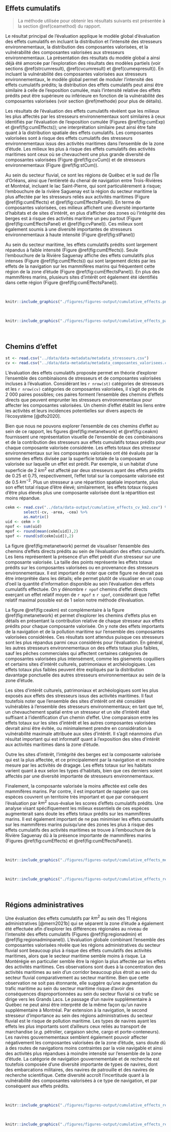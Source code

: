 ## Effets cumulatifs {#cearesult}

> La méthode utilisée pour obtenir les résultats suivants est présentée à la section \@ref(ceamethod) du rapport.

Le résultat principal de l'évaluation applique le modèle global d'évaluation des effets cumulatifs en incluant la distribution et l'intensité des stresseurs environnementaux, la distribution des composantes valorisées, et la vulnérabilité des composantes valorisées aux stresseurs environnementaux. La présentation des résultats du modèle global a ainsi déjà été amorcée par l'exploration des résultats des modèles partiels (voir sections \@ref(strcumresult), \@ref(cvcumresult) et \@ref(cumexpresult)). En incluant la vulnérabilité des composantes valorisées aux stresseurs environnementaux, le modèle global permet de moduler l'intensité des effets cumulatifs prédits; la distribution des effets cumulatifs peut ainsi être similaire à celle de l'exposition cumulée, mais l'intensité relative des effets prédits peut être supérieure ou inférieure en fonction de la vulnérabilité des composantes valorisées (voir section \@ref(methode) pour plus de détails).

Les résultats de l'évaluation des effets cumulatifs révèlent que les milieux les plus affectés par les stresseurs environnementaux sont similaires à ceux identifiés par l'évaluation de l'exposition cumulée (Figures \@ref(fig:cumExp) et \@ref(fig:cumEffects)); une interprétation similaire peut ainsi être faite quant à la distribution spatiale des effets cumulatifs. Les composantes valorisées sont à risque des effets cumulatifs des stresseurs environnementaux issus des activités maritimes dans l'ensemble de la zone d'étude. Les milieux les plus à risque des effets cumulatifs des activités maritimes sont ceux où se chevauchent une plus grande diversité de composantes valorisées (Figure \@ref(fig:cvCum)) et de stresseurs environnementaux (Figure \@ref(fig:stCum)). 

Au sein du secteur fluvial, ce sont les régions de Québec et le sud de l'Île d'Orléans, ainsi que l'entièreté du chenal de navigation entre Trois-Rivières et Montréal, incluant le lac Saint-Pierre, qui sont particulièrement à risque; l'embouchure de la rivière Saguenay est la région du secteur maritime la plus affectée par les stresseurs reliés aux activités maritimes (Figure \@ref(fig:cumEffects) et \@ref(fig:cumEffectsPanel)). En terme de composantes valorisées, ces milieux affichent une diversité importante d'habitats et de sites d'intérêt, en plus d'afficher des zones où l'intégrité des berges est à risque des activités maritime un peu partout (Figure \@ref(fig:cumEffectsPanel) et \@ref(fig:cvPanel)). Ces milieux sont également soumis à une diversité importantes de stresseurs environnementaux à haute intensité (Figure \@ref(fig:stPanel))

Au sein du secteur maritime, les effets cumulatifs prédits sont largement répandus à faible intensité (Figure \@ref(fig:cumEffects)). Seule l'embouchure de la Rivière Saguenay affiche des effets cumulatifs plus intenses (Figure \@ref(fig:cumEffects)) qui sont largement dictés par les effets de la navigation sur les mammifères marins qui fréquentent cette région de la zone d'étude (Figure \@ref(fig:cumEffectsPanel)). En plus des mammifères marins, plusieurs sites d'intérêt ont également été identifiés dans cette région (Figure \@ref(fig:cumEffectsPanel)).

<br/>

```r
knitr::include_graphics("./figures/figures-output/cumulative_effects.png")
```

<br/>

```r
knitr::include_graphics("./figures/figures-output/cumulative_effects_panel.png")
```

<br/>

## Chemins d'effet

```r
st <- read.csv("../data/data-metadata/metadata_stresseurs.csv")
cv <- read.csv("../data/data-metadata/metadata_composantes_valorisees.csv")
```

L'évaluation des effets cumulatifs proposée permet en théorie d'explorer l'ensemble des combinaisons de stresseurs et de composantes valorisées incluses à l'évaluation. Considérant les `r nrow(st)` catégories de stresseurs et les `r nrow(cv)` catégories de composantes valorisées, il s'agit de près de 2 000 paires possibles; ces paires forment l'ensemble des chemins d'effets directs que peuvent emprunter les stresseurs environnementaux pour affecter les composantes valorisées. Un chemin d'effet établit les liens entre les activités et leurs incidences potentielles sur divers aspects de l’écosystème [@dfo2020]. 

Bien que nous ne pouvons explorer l'ensemble de ces chemins d'effet au sein de ce rapport, les figures \@ref(fig:metanetwork) et \@ref(fig:ceakm) fournissent une représentation visuelle de l'ensemble de ces combinaisons et de la contribution des stresseurs aux effets cumulatifs totaux prédits pour chaque composante valorisée considérée. Les effets totaux des stresseur environnementaux sur les composantes valorisées ont été évalués par la somme des effets divisée par la superficie totale de la composante valorisée sur laquelle un effet est prédit. Par exemple, si un habitat d'une superficie de 2 $km^2$ est affecté par deux stresseurs ayant des effets prédits de 0.25 et 0.75, respectivement, l'effet total sur la composante valorisée est de 0.5 $km^{-2}$. Plus un stresseur a une répartition spatiale importante, plus son effet total risque d'être élevé; similairement, les effets totaux risques d'être plus élevés plus une composante valorisée dont la répartition est moins répandue. 

```r
cekm <- read.csv("../data/data-output/cumulative_effects_cv_km2.csv") %>%
        select(-cv, -area, -cea) %>%
        as.matrix()
uid <- cekm > 0
npof <- sum(uid)
mpof <- round(mean(cekm[uid]),2)
spof <- round(sd(cekm[uid]),2)
```

La figure \@ref(fig:metanetwork) permet de visualiser l'ensemble des chemins d'effets directs prédits au sein de l'évaluation des effets cumulatifs. Les liens représentent la présence d'un effet prédit d'un stresseur sur une composante valorisée. La taille des points représente les effets totaux prédits sur les composantes valorisées ou en provenance des stresseurs environnementaux. Il est important de noter que cette figure ne devrait pas être interprétée dans les détails; elle permet plutôt de visualiser en un coup d'oeil la quantité d'information disponible au sein l'évaluation des effets cumulatifs effectuée. On y dénombre `r npof` chemins d'effet directs exerçant un effet relatif moyen de `r mpof` $\pm$ `r spof`, considérant que l'effet relatif maximal possible est de 1 selon notre méthode d'évaluation.  

La figure \@ref(fig:ceakm) est complémentaire à la figure \@ref(fig:metanetwork) et permet d'explorer les chemins d'effets plus en détails en présentant la contribution relative de chaque stresseur aux effets prédits pour chaque composante valorisée. On y note des effets importants de la navigation et de la pollution maritime sur l'ensemble des composantes valorisées considérées. Ces résultats sont attendus puisque ces stresseurs sont les plus répandus parmi ceux considérés pour l'évaluation. En général, les autres stresseurs environnementaux on des effets totaux plus faibles, sauf les pêches commerciales qui affectent certaines catégories de composantes valorisées plus intensément, comme les gisements coquilliers et certains sites d'intérêt culturels, patrimoniaux et archéologiques. Les effets totaux plus faibles peuvent être expliqués par la distribution davantage ponctuelle des autres stresseurs environnementaux au sein de la zone d'étude. 

Les sites d'intérêt culturels, patrimoniaux et archéologiques sont les plus exposés aux effets des stresseurs issus des activités maritimes. Il faut toutefois noter que l'ensemble des sites d'intérêt ont été considéré vulnérables à l'ensemble des stresseurs environnementaux; en tant que tel, un chevauchement spatial entre un stresseur et un site d'intérêt était suffisant à l'identification d'un chemin d'effet. Une comparaison entre les effets totaux sur les sites d'intérêt et les autres composantes valorisées devrait ainsi être évitée, ou minimalement prendre en considération la vulnérabilité maximale attribuée aux sites d'intérêt. Il s'agit néanmoins d'un résultat important qui est informatif quant à l'exposition des sites d'intérêt aux activités maritimes dans la zone d'étude. 

Outre les sites d'intérêt, l'intégrité des berges est la composante valorisée qui est la plus affectée, et ce principalement par la navigation et en moindre mesure par les activités de dragage. Les effets totaux sur les habitats varient quant à eux selon les types d'habitats, bien que ces derniers soient affectés par une diversité importante de stresseurs environnementaux. 

Finalement, la composante valorisée la moins affectée est celle des mammifères marins. Par contre, il est important de rappeler que ces espèces couvrent un territoire très important et que par conséquent l'évaluation par $km^2$ sous-évalue les scores d'effets cumulatifs prédits. Une analyse visant spécifiquement les milieux essentiels de ces espèces augmenterait sans doute les effets totaux prédits sur les mammifères marins. Il est également important de ne pas minimiser les effets cumulatifs sur les mammifères marins puisqu'une des zones les plus à risque des effets cumulatifs des activités maritimes se trouve à l'embouchure de la Rivière Saguenay dû à la présence importante de mammifères marins (Figures \@ref(fig:cumEffects) et \@ref(fig:cumEffectsPanel)). 


<br/>

```r
knitr::include_graphics("./figures/figures-output/cumulative_effects_metanetwork.png")
```

<br/>

```r
knitr::include_graphics("./figures/figures-output/cumulative_effects_regional_contribution.png")
```

<br/>


## Régions administratives

Une évaluation des effets cumulatifs par $km^2$ au sein des 11 régions administratives [@mern2021b] qui se séparent la zone d'étude a également été effectuée afin d'explorer les différences régionales au niveau de l'intensité des effets cumulatifs (Figures \@ref(fig:regionadmin) et \@ref(fig:regionadminpanel)). L'évaluation globale combinant l'ensemble des composantes valorisées révèle que les régions administratives du secteur fluvial sont beaucoup plus à risque des effets cumulatifs des activités maritimes, alors que le secteur maritime semble moins à risque. La Montérégie en particulier semble être la région la plus affectée par les effets des activités maritimes. Ces observations sont dues à la concentration des activités maritimes au sein d'un corridor beaucoup plus étroit au sein du secteur fluvial comparativement au secteur maritime. Bien que cette observation ne soit pas étonnante, elle suggère qu'une augmentation du trafic maritime au sein du secteur maritime risque d'avoir des conséquences disproportionnées au sein du secteur fluvial si ce trafic se dirige vers les Grands Lacs. Le passage d'un navire supplémentaire à Québec ne peut ainsi être interprété de la même façon qu'un navire supplémentaire à Montréal. Par extension à la navigation, le second stresseur d'importance au sein des régions administratives du secteur fluvial est le risque de pollution maritime. Les types de navires ayant les effets les plus importants sont d'ailleurs ceux reliés au transport de marchandise (*e.g.* pétrolier, cargaison sèche, cargo et porte-conteneurs). Les navires gouvernementaux semblent également pouvoir affecter négativement les composantes valorisées de la zone d'étude, sans doute dû à des routes de navigations moins contraintes par la voie navigable et ainsi des activités plus répandues à moindre intensité sur l'ensemble de la zone d'étude. La catégorie de navigation gouvernementale et de recherche est toutefois composée d'une diversité importante de types de navires, dont des embarcations militaires, des navires de patrouille et des navires de recherche scientifique. Cette diversité accroît l'incertitude quant à la vulnérabilité des composantes valorisées à ce type de navigation, et par conséquent aux effets prédits. 


<br/>

```r
knitr::include_graphics("./figures/figures-output/cumulative_effects_region_cea.png")
```

<br/>

```r
knitr::include_graphics("./figures/figures-output/cumulative_effects_region_cea_panel.png")
```

<br/>
